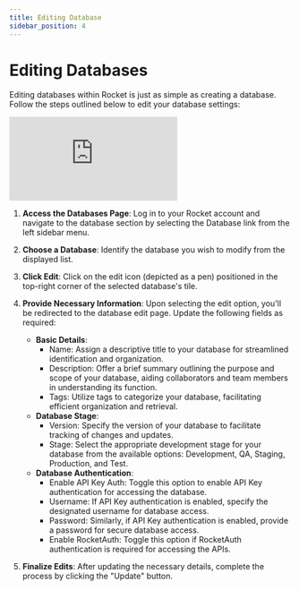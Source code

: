 ```yaml
---
title: Editing Database
sidebar_position: 4
---
```


# Editing Databases

Editing databases within Rocket is just as simple as creating a database. Follow the steps outlined below to edit your database settings:

<div class="videowrapper" style={{ marginBottom: 10 }}>
  <iframe
    src="https://www.youtube.com/embed/cO7TBWPp81g?rel=0"
    title="YouTube video 
      player"
    frameborder="0"
    allow="accelerometer; autoplay; clipboard-write; 
      encrypted-media; gyroscope; picture-in-picture"
    allowfullscreen
  ></iframe>
</div>

1. **Access the Databases Page**: Log in to your Rocket account and navigate to the database section by selecting the Database link from the left sidebar menu.
2. **Choose a Database**: Identify the database you wish to modify from the displayed list.
3. **Click Edit**: Click on the edit icon (depicted as a pen) positioned in the top-right corner of the selected database's tile.
4. **Provide Necessary Information**: Upon selecting the edit option, you'll be redirected to the database edit page. Update the following fields as required:

   - **Basic Details**:
     - Name: Assign a descriptive title to your database for streamlined identification and organization.
     - Description: Offer a brief summary outlining the purpose and scope of your database, aiding collaborators and team members in understanding its function.
     - Tags: Utilize tags to categorize your database, facilitating efficient organization and retrieval.
   - **Database Stage**:
     - Version: Specify the version of your database to facilitate tracking of changes and updates.
     - Stage: Select the appropriate development stage for your database from the available options: Development, QA, Staging, Production, and Test.
   - **Database Authentication**:
     - Enable API Key Auth: Toggle this option to enable API Key authentication for accessing the database.
     - Username: If API Key authentication is enabled, specify the designated username for database access.
     - Password: Similarly, if API Key authentication is enabled, provide a password for secure database access.
     - Enable RocketAuth: Toggle this option if RocketAuth authentication is required for accessing the APIs.

5. **Finalize Edits**: After updating the necessary details, complete the process by clicking the "Update" button.
